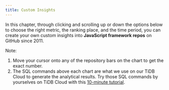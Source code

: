 ```yaml
---
title: Custom Insights
---
```


In this chapter, through clicking and scrolling up or down the options below to choose the right metric, the ranking place, and the time period, you can create your own custom insights into **JavaScript framework repos** on GitHub since 2011. 

Note:
1. Move your cursor onto any of the repository bars on the chart to get the exact number.
2. The SQL commands above each chart are what we use on our TiDB Cloud to generate the analytical results. Try those SQL commands by yourselves on TiDB Cloud with this [10-minute tutorial](/blog/analyze-github-events-on-tidb-cloud-in-10-minutes).

<CommonChart repo='js_framework_repos' chart='histories' />
